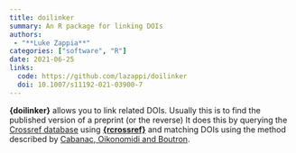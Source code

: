 ```yaml
---
title: doilinker
summary: An R package for linking DOIs
authors:
 - "**Luke Zappia**"
categories: ["software", "R"]
date: 2021-06-25
links:
  code: https://github.com/lazappi/doilinker
  doi: 10.1007/s11192-021-03900-7
---
```


**{doilinker}** allows you to link related DOIs.
Usually this is to find the published version of a preprint (or the reverse)
 It does this by querying the [Crossref database](https://www.crossref.org/) using [**{rcrossref}**](https://github.com/ropensci/rcrossref) and matching DOIs using the method described by [Cabanac, Oikonomidi and Boutron](https://doi.org/10.1007/s11192-021-03900-7).
